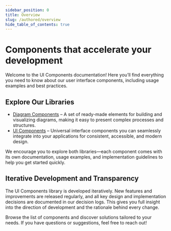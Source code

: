 ```yaml
---
sidebar_position: 0
title: Overview
slug: /authored/overview
hide_table_of_contents: true
---
```



<OverflowUIBanner />

# Components that accelerate your development

Welcome to the UI Components documentation! Here you’ll find everything you need to know about our user interface components, including usage examples and best practices.

## Explore Our Libraries

- [Diagram Components](/ui-components/category/diagram-components) – A set of ready-made elements for building and visualizing diagrams, making it easy to present complex processes and structures.
- [UI Components](/ui-components/category/ui-components) – Universal interface components you can seamlessly integrate into your applications for consistent, accessible, and modern design.

We encourage you to explore both libraries—each component comes with its own documentation, usage examples, and implementation guidelines to help you get started quickly.

## Iterative Development and Transparency

The UI Components library is developed iteratively. New features and improvements are released regularly, and all key design and implementation decisions are documented in our decision logs. This gives you full insight into the direction of development and the rationale behind every change.

Browse the list of components and discover solutions tailored to your needs. If you have questions or suggestions, feel free to reach out!
